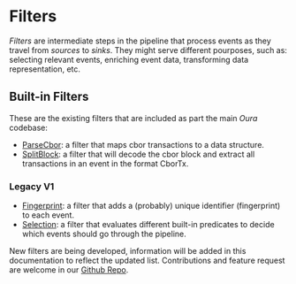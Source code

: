 # Filters

_Filters_ are intermediate steps in the pipeline that process events as they travel from _sources_ to _sinks_. They might serve different pourposes, such as: selecting relevant events, enriching event data, transforming data representation, etc.

## Built-in Filters

These are the existing filters that are included as part the main _Oura_ codebase:

- [ParseCbor](filters/parse_cbor.mdx): a filter that maps cbor transactions to a data structure.
- [SplitBlock](filters/split_block.mdx): a filter that will decode the cbor block and extract all transactions in an event in the format CborTx.

### Legacy V1
- [Fingerprint](filters/fingerprint.mdx): a filter that adds a (probably) unique identifier (fingerprint) to each event.
- [Selection](filters/selection.mdx): a filter that evaluates different built-in predicates to decide which events should go through the pipeline.

New filters are being developed, information will be added in this documentation to reflect the updated list. Contributions and feature request are welcome in our [Github Repo](https://github.com/txpipe/oura).
